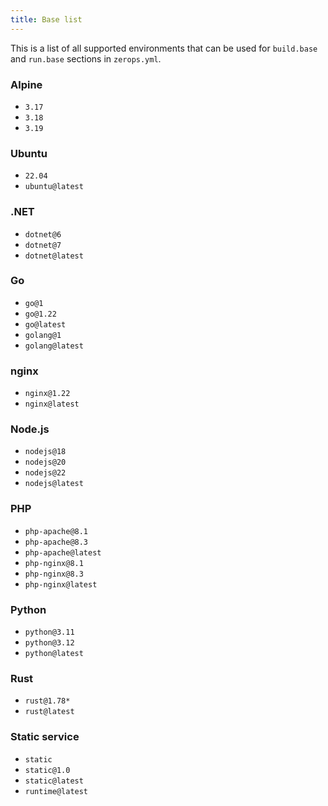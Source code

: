 ```yaml
---
title: Base list
---
```


This is a list of all supported environments that can be used for `build.base` and `run.base` sections in `zerops.yml`.

### Alpine
* `3.17`
* `3.18`
* `3.19`
### Ubuntu
* `22.04`
* `ubuntu@latest`
### .NET
* `dotnet@6`
* `dotnet@7`
* `dotnet@latest`
### Go
* `go@1`
* `go@1.22`
* `go@latest`
* `golang@1`
* `golang@latest`
### nginx
* `nginx@1.22`
* `nginx@latest`
### Node.js
* `nodejs@18`
* `nodejs@20`
* `nodejs@22`
* `nodejs@latest`
### PHP
* `php-apache@8.1`
* `php-apache@8.3`
* `php-apache@latest`
* `php-nginx@8.1`
* `php-nginx@8.3`
* `php-nginx@latest`
### Python
* `python@3.11`
* `python@3.12`
* `python@latest`
### Rust
* `rust@1.78* `
* `rust@latest`
### Static service
* `static`
* `static@1.0`
* `static@latest`
* `runtime@latest`
